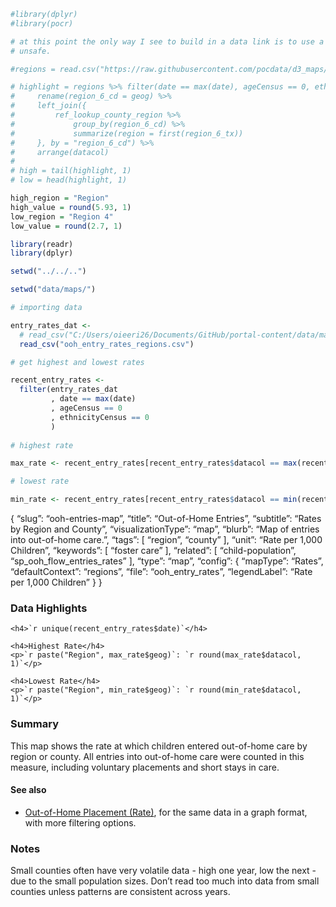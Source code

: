 ```r
#library(dplyr)
#library(pocr)

# at this point the only way I see to build in a data link is to use a token in the URL, which seems
# unsafe.

#regions = read.csv("https://raw.githubusercontent.com/pocdata/d3_maps/master/public/data/ooh_entry_rates_regions.csvTOKEN")

# highlight = regions %>% filter(date == max(date), ageCensus == 0, ethnicityCensus == 0) %>%
#     rename(region_6_cd = geog) %>%
#     left_join({
#         ref_lookup_county_region %>%
#             group_by(region_6_cd) %>%
#             summarize(region = first(region_6_tx))
#     }, by = "region_6_cd") %>%
#     arrange(datacol)
# 
# high = tail(highlight, 1)
# low = head(highlight, 1)

high_region = "Region"
high_value = round(5.93, 1)
low_region = "Region 4"
low_value = round(2.7, 1)

library(readr)
library(dplyr)

setwd("../../..")

setwd("data/maps/")

# importing data

entry_rates_dat <-  
  # read_csv("C:/Users/oieeri26/Documents/GitHub/portal-content/data/maps/ooh_entry_rates_regions.csv") 
  read_csv("ooh_entry_rates_regions.csv")

# get highest and lowest rates

recent_entry_rates <- 
  filter(entry_rates_dat
         , date == max(date)
         , ageCensus == 0
         , ethnicityCensus == 0
         )
  
# highest rate

max_rate <- recent_entry_rates[recent_entry_rates$datacol == max(recent_entry_rates$datacol),]

# lowest rate

min_rate <- recent_entry_rates[recent_entry_rates$datacol == min(recent_entry_rates$datacol),]

```
{
	"slug": "ooh-entries-map",
	"title": "Out-of-Home Entries",
	"subtitle": "Rates by Region and County",
	"visualizationType": "map",
	"blurb": "Map of entries into out-of-home care.",
	"tags": [
	    "region",
	    "county"
	],
	"unit": "Rate per 1,000 Children",
	"keywords": [
	    "foster care"
	],
	"related": [ "child-population", "sp_ooh_flow_entries_rates" ],
	"type": "map",
	"config": {
		"mapType": "Rates",
		"defaultContext": "regions",
		"file": "ooh_entry_rates",
		"legendLabel": "Rate per 1,000 Children"
	}
}

### Data Highlights

<div class="stat">
    <h4>`r unique(recent_entry_rates$date)`</h4>
</div>

<div class="stat">
    <h4>Highest Rate</h4>
    <p>`r paste("Region", max_rate$geog)`: `r round(max_rate$datacol, 1)`</p>
</div>

<div class="stat">
    <h4>Lowest Rate</h4>
    <p>`r paste("Region", min_rate$geog)`: `r round(min_rate$datacol, 1)`</p>
</div>

### Summary

This map shows the rate at which children entered out-of-home care by region or county.
All entries into out-of-home care were counted in this measure, including voluntary placements and short stays in care.

#### See also

- [Out-of-Home Placement (Rate)](https://portal.cssat.org/visualizations/ooh-entry-rates), for the same data in a graph format, with more filtering options.

### Notes

Small counties often have very volatile data - high one year, low the next - due to the small population sizes. Don't read too much into data from small counties unless patterns are consistent across years.

